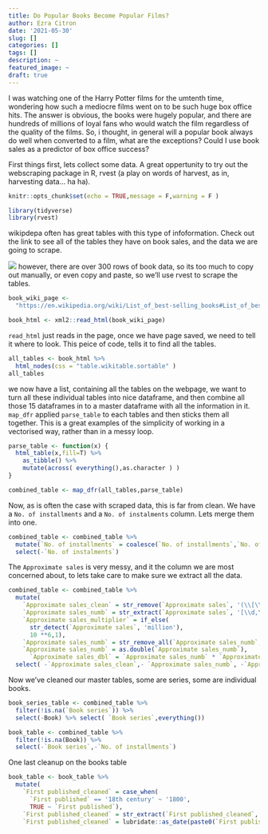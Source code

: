 ```yaml
---
title: Do Popular Books Become Popular Films?
author: Ezra Citron
date: '2021-05-30'
slug: []
categories: []
tags: []
description: ~
featured_image: ~
draft: true
---
```


I was watching one of the Harry Potter films for the umtenth time, wondering how such a mediocre films went on to be such huge box office hits. The answer is obvious, the books were hugely popular, and there are hundreds of millions of loyal fans who would watch the film regardless of the quality of the films. So, i thought, in general will a popular book always do well when converted to a film, what are the exceptions? Could I use book sales as a predictor of box office success?

First things first, lets collect some data. A great oppertunity to try out the webscraping package in R, rvest (a play on words of harvest, as in, harvesting data... ha ha). 
```r
knitr::opts_chunk$set(echo = TRUE,message = F,warning = F )
```


```r
library(tidyverse)
library(rvest)

```

wikipdepa often has great tables with this type of infoformation. Check out the link to see all of the tables they have on book sales, and the data we are going to scrape. 

![](/post_popular_books/wiki.png)
however, there are over 300 rows of book data, so its too much to copy out manually, or even copy and paste, so we'll use rvest to scrape the tables. 


```r
book_wiki_page <- 
  "https://en.wikipedia.org/wiki/List_of_best-selling_books#List_of_best-selling_individual_books"

book_html <- xml2::read_html(book_wiki_page)

```

`read_html` just reads in the page, once we have page saved, we need to tell it where to look. 
This peice of code, tells it to find all the tables. 

```r
all_tables <- book_html %>% 
  html_nodes(css = "table.wikitable.sortable" ) 
all_tables
```

we now have a list, containing all the tables on the webpage, we want to turn all these individual tables into nice dataframe, and then combine all those 15 dataframes in to a master dataframe with all the information in it. `map_dfr` applied `parse_table` to each tables and then sticks them all together. This is a great examples of the simplicity of working in a vectorised way, rather than in a messy loop. 

```r
parse_table <- function(x) {
  html_table(x,fill=T) %>%
    as_tibble() %>% 
    mutate(across( everything(),as.character ) )
}

combined_table <- map_dfr(all_tables,parse_table)
```

Now, as is often the case with scraped data, this is far from clean. We have a `No. of installments` and a `No. of instalments` column. Lets merge them into one.

```r
combined_table <- combined_table %>% 
  mutate(`No. of installments` = coalesce(`No. of installments`,`No. of instalments`)) %>% 
  select(-`No. of instalments`)
```


The `Approximate sales` is very messy, and it the column we are most concerned about, to lets take care to make sure we extract all the data.  

```r
combined_table <- combined_table %>%
  mutate(
    `Approximate sales_clean` = str_remove(`Approximate sales`, '(\\[\\d+\\])+'),
    `Approximate sales_numb` = str_extract(`Approximate sales`, '[\\d,\\.]+'),
    `Approximate sales_multiplier` = if_else(
      str_detect(`Approximate sales`, 'million'),
      10 **6,1),
    `Approximate sales_numb` = str_remove_all(`Approximate sales_numb`,','),
    `Approximate sales_numb` = as.double(`Approximate sales_numb`),
      `Approximate sales_dbl` = `Approximate sales_numb` * `Approximate sales_multiplier`) %>% 
  select( -`Approximate sales_clean`,- `Approximate sales_numb`, -`Approximate sales_multiplier`)
```


Now we've cleaned our master tables, some are series, some are individual books.

```r
book_series_table <- combined_table %>%
  filter(!is.na(`Book series`)) %>% 
  select(-Book) %>% select( `Book series`,everything())

book_table <- combined_table %>% 
  filter(!is.na(Book)) %>% 
  select(-`Book series`,-`No. of installments`)
```

One last cleanup on the books table
```r
book_table <- book_table %>% 
  mutate(
    `First published_cleaned` = case_when(
      `First published` == '18th century' ~ '1800', 
      TRUE ~ `First published`),
    `First published_cleaned` = str_extract(`First published_cleaned`,'\\d+'),
    `First published_cleaned` = lubridate::as_date(paste0(`First published_cleaned`,"-01-01") ) )
```





